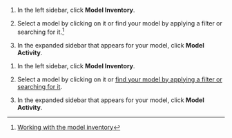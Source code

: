 <!-- REPLACE WITH YOUR ACTUAL INSTRUCTIONS -->


<!-- VISIBLE IN USER GUIDES ONlY -->

:::: {.content-visible unless-format="revealjs"}
1. In the left sidebar, click **Model Inventory**.

1. Select a model by clicking on it or find your model by applying a filter or searching for it.^[[Working with the model inventory](/guide/model-inventory/working-with-model-inventory.qmd#search-filter-and-sort-models)]

1. In the expanded sidebar that appears for your model, click **Model Activity**.

::::


<!-- VISIBLE IN TRAINING SLIDES ONLY -->

:::: {.content-hidden unless-format="revealjs"}
1. In the left sidebar, click **Model Inventory**.

1. Select a model by clicking on it or [find your model by applying a filter or searching for it](/guide/model-inventory/working-with-model-inventory.qmd#search-filter-and-sort-models).

1. In the expanded sidebar that appears for your model, click **Model Activity**.

::::